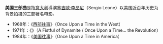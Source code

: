 {{noteTA
|1=zh-cn:赛尔乔; zh-hk:沙治奧; zh-tw:塞吉歐;
|2=zh-cn:莱翁内; zh-hk:里昂; zh-tw:李昂尼; 
|3=zh-cn:镖客; zh-hk:獨行俠; zh-tw:鏢客;
|4=zh-cn:西部往事; zh-hk:萬里狂沙萬里仇; zh-tw:狂沙十萬里;
|5=zh-cn:美国往事; zh-hk:義薄雲天; zh-tw:四海兄弟;
|6=zh-cn:革命往事; zh-hk:龍虎大賊鬥千軍; zh-tw:革命怪客;
|G1=Show
|G2=Movie
}}

'''美国三部曲'''是指[[意大利|意大利]]導演[[塞吉歐·李昂尼|塞吉歐·李昂尼]]（Sergio Leone）以美国近百年历史为背景拍摄的三部著名电影。

* 1968年：《[[西部往事|西部往事]]》（Once Upon a Time in the West）
* 1971年：《{{link-en|革命往事|Duck, You Sucker!}}》（A Fistful of Dynamite / Once Upon a Time... the Revolution）
* 1984年：《[[美国往事|美国往事]]》（Once Upon a Time in America）

{{disambig|cat=三字消歧义}}